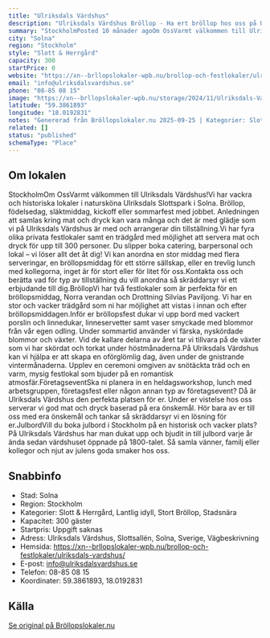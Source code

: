 ```yaml
---
title: "Ulriksdals Värdshus"
description: "Ulriksdals Värdshus Bröllop - Ha ert bröllop hos oss på Ulriksdals Värdshus. Se vår fina Bröllopslokal. Skicka gärna en förfrågan så hjälper vi Er!"
summary: "StockholmPosted 10 månader agoOm OssVarmt välkommen till Ulriksdals Värdshus!Vi har vackra och historiska lokaler i natursköna Ulriksdals Slottspark i Solna. Bröllop, födelsedag, släktmiddag, kickoff…"
city: "Solna"
region: "Stockholm"
style: "Slott & Herrgård"
capacity: 300
startPrice: 0
website: "https://xn--brllopslokaler-wpb.nu/brollop-och-festlokaler/ulriksdals-vardshus/"
email: "info@ulriksdalsvardshus.se"
phone: "08-85 08 15"
image: "https://xn--brllopslokaler-wpb.nu/storage/2024/11/Ulriksdals-Vardshus-brollopslokal-solna-brollop-stockholm-visn.webp"
latitude: "59.3861893"
longitude: "18.0192831"
notes: "Genererad från Bröllopslokaler.nu 2025-09-25 | Kategorier: Slott & Herrgård, Lantlig idyll, Stort Bröllop, Stadsnära"
related: []
status: "published"
schemaType: "Place"
---
```


## Om lokalen

StockholmOm OssVarmt välkommen till Ulriksdals Värdshus!Vi har vackra och historiska lokaler i natursköna Ulriksdals Slottspark i Solna. Bröllop, födelsedag, släktmiddag, kickoff eller sommarfest med jobbet. Anledningen att samlas kring mat och dryck kan vara många och det är med glädje som vi på Ulriksdals Värdshus är med och arrangerar din tillställning.Vi har fyra olika privata festlokaler samt en trädgård med möjlighet att servera mat och dryck för upp till 300 personer. Du slipper boka catering, barpersonal och lokal – vi löser allt det åt dig! Vi kan anordna en stor middag med flera serveringar, en bröllopsmiddag för ett större sällskap, eller en trevlig lunch med kollegorna, inget är för stort eller för litet för oss.Kontakta oss och berätta vad för typ av tillställning du vill anordna så skräddarsyr vi ett erbjudande till dig.BröllopVi har två festlokaler som är perfekta för en bröllopsmiddag, Norra verandan och Drottning Silvias Paviljong. Vi har en stor och vacker trädgård som ni har möjlighet att vistas i innan och efter bröllopsmiddagen.Inför er bröllopsfest dukar vi upp bord med vackert porslin och linnedukar, linneservetter samt vaser smyckade med blommor från vår egen odling. Under sommartid använder vi färska, nyskördade blommor och växter. Vid de kallare delarna av året tar vi tillvara på de växter som vi har skördat och torkat under höstmånaderna.På Ulriksdals Värdshus kan vi hjälpa er att skapa en oförglömlig dag, även under de gnistrande vintermånaderna. Upplev en ceremoni omgiven av snötäckta träd och en varm, mysig festlokal som bjuder på en romantisk atmosfär.FöretagseventSka ni planera in en heldagsworkshop, lunch med arbetsgruppen, företagsfest eller någon annan typ av företagsevent? Då är Ulriksdals Värdshus den perfekta platsen för er. Under er vistelse hos oss serverar vi god mat och dryck baserad på era önskemål. Hör bara av er till oss med era önskemål och tankar så skräddarsyr vi en lösning för er.JulbordVill du boka julbord i Stockholm på en historisk och vacker plats? På Ulriksdals Värdshus har man dukat upp och bjudit in till julbord varje år ända sedan värdshuset öppnade på 1800-talet. Så samla vänner, familj eller kollegor och njut av julens goda smaker hos oss.

## Snabbinfo

- Stad: Solna
- Region: Stockholm
- Kategorier: Slott & Herrgård, Lantlig idyll, Stort Bröllop, Stadsnära
- Kapacitet: 300 gäster
- Startpris: Uppgift saknas
- Adress: Ulriksdals Värdshus, Slottsallén, Solna, Sverige, Vägbeskrivning
- Hemsida: https://xn--brllopslokaler-wpb.nu/brollop-och-festlokaler/ulriksdals-vardshus/
- E-post: info@ulriksdalsvardshus.se
- Telefon: 08-85 08 15
- Koordinater: 59.3861893, 18.0192831

## Källa

[Se original på Bröllopslokaler.nu](https://xn--brllopslokaler-wpb.nu/brollop-och-festlokaler/ulriksdals-vardshus/)
